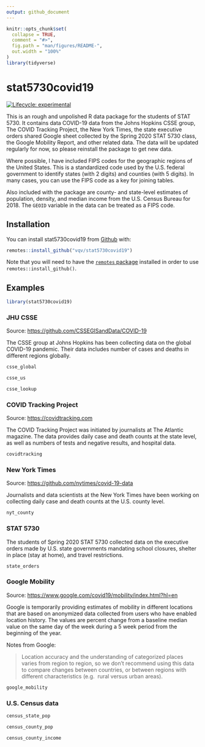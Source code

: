 ```yaml
---
output: github_document
---
```


<!-- README.md is generated from README.Rmd. Please edit that file -->

```r
knitr::opts_chunk$set(
  collapse = TRUE,
  comment = "#>",
  fig.path = "man/figures/README-",
  out.width = "100%"
)
library(tidyverse)
```

# stat5730covid19

<!-- badges: start -->
[![Lifecycle: experimental](https://img.shields.io/badge/lifecycle-experimental-orange.svg)](https://www.tidyverse.org/lifecycle/#experimental)
<!-- badges: end -->

This is an rough and unpolished R data package for the students of STAT 5730.
It contains data COVID-19 data from the Johns Hopkins
CSSE group, The COVID Tracking Project, the New York Times, the state
executive orders shared Google sheet collected by the Spring 2020 STAT
5730 class, the Google Mobility Report, and other related data. 
The data will be updated regularly for now, so please reinstall the package 
to get new data.

Where possible, I have included FIPS codes for the geographic regions of the 
United States. This is a standardized code used by the U.S. federal government 
to identify states (with 2 digits) and counties (with 5 digits). In many cases, 
you can use the FIPS code as a key for joining tables.

Also included with the package are county- and state-level estimates of 
population, density, and median income from the U.S. Census Bureau for 2018. 
The `GEOID` variable in the data can be treated as a FIPS code.

## Installation

You can install stat5730covid19 from [Github](https://github.com) with:

``` r
remotes::install_github("vqv/stat5730covid19")
```

Note that you will need to have the 
[`remotes` package](https://github.com/r-lib/remotes) installed in order 
to use `remotes::install_github()`. 

## Examples

```r
library(stat5730covid19)
```

### JHU CSSE

Source: [https://github.com/CSSEGISandData/COVID-19](https://github.com/CSSEGISandData/COVID-19)

The CSSE group at Johns Hopkins has been collecting data on the global 
COVID-19 pandemic. Their data includes number of cases and deaths in different 
regions globally.

```r
csse_global
```
```r
csse_us
```
```r
csse_lookup
```

### COVID Tracking Project

Source: [https://covidtracking.com](https://covidtracking.com)

The COVID Tracking Project was initiated by journalists at The Atlantic 
magazine. The data provides daily case and death counts at the state level, 
as well as numbers of tests and negative results, and hospital data.

```r
covidtracking
```

### New York Times

Source: [https://github.com/nytimes/covid-19-data](https://github.com/nytimes/covid-19-data)

Journalists and data scientists at the New York Times have been working on 
collecting daily case and death counts at the U.S. county level.

```r
nyt_county
```

### STAT 5730

The students of Spring 2020 STAT 5730 collected data on the executive orders 
made by U.S. state governments mandating school closures, shelter in place 
(stay at home), and travel restrictions.

```r
state_orders
```

### Google Mobility

Source: [https://www.google.com/covid19/mobility/index.html?hl=en](https://www.google.com/covid19/mobility/index.html?hl=en)

Google is temporarily providing estimates of mobility in different locations 
that are based on anonymized data collected from users who have enabled 
location history. The values are percent change from a baseline 
median value on the same day of the week during a 5 week period from the 
beginning of the year.

Notes from Google:

> Location accuracy and the understanding of categorized places varies from 
> region to region, so we don’t recommend using this data to compare changes 
> between countries, or between regions with different characteristics (e.g. 
> rural versus urban areas).

```r
google_mobility
```

### U.S. Census data

```r
census_state_pop
```
```r
census_county_pop
```
```r
census_county_income
```
